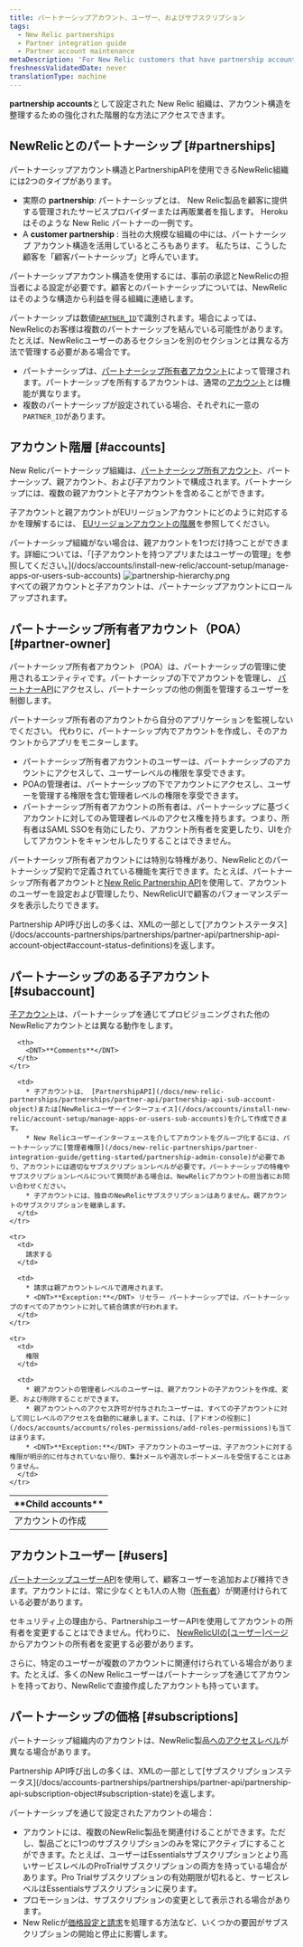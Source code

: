 ```yaml
---
title: パートナーシップアカウント、ユーザー、およびサブスクリプション
tags:
  - New Relic partnerships
  - Partner integration guide
  - Partner account maintenance
metaDescription: 'For New Relic customers that have partnership accounts, this explains the hierarchical structure and rules for those accounts.'
freshnessValidatedDate: never
translationType: machine
---
```



<DNT>**partnership accounts**</DNT>として設定された New Relic 組織は、アカウント構造を整理するための強化された階層的な方法にアクセスできます。

## NewRelicとのパートナーシップ [#partnerships]

パートナーシップアカウント構造とPartnershipAPIを使用できるNewRelic組織には2つのタイプがあります。

* 実際の <DNT>**partnership**</DNT>: パートナーシップとは、 New Relic製品を顧客に提供する管理されたサービスプロバイダーまたは再販業者を指します。 Heroku はそのような New Relic パートナーの一例です。
* A <DNT>**customer partnership**</DNT> : 当社の大規模な組織の中には、パートナーシップ アカウント構造を活用しているところもあります。 私たちは、こうした顧客を「顧客パートナーシップ」と呼んでいます。

パートナーシップアカウント構造を使用するには、事前の承認とNewRelicの担当者による設定が必要です。顧客とのパートナーシップについては、NewRelicはそのような構造から利益を得る組織に連絡します。

パートナーシップは数値[`PARTNER_ID`](/docs/accounts-partnerships/partnerships/partner-api/partner-api-reference)で識別されます。場合によっては、NewRelicのお客様は複数のパートナーシップを結んでいる可能性があります。たとえば、NewRelicユーザーのあるセクションを別のセクションとは異なる方法で管理する必要がある場合です。

* パートナーシップは、[パートナーシップ所有者アカウント](#partner-owner)によって管理されます。パートナーシップを所有するアカウントは、通常の[アカウント](#accounts)とは機能が異なります。
* 複数のパートナーシップが設定されている場合、それぞれに一意の`PARTNER_ID`があります。

## アカウント階層 [#accounts]

New Relicパートナーシップ組織は、[パートナーシップ所有アカウント](#partner-owner)、パートナーシップ、親アカウント、および子アカウントで構成されます。パートナーシップには、複数の親アカウントと子アカウントを含めることができます。

子アカウントと親アカウントがEUリージョンアカウントにどのように対応するかを理解するには、 [EUリージョンアカウントの階層](/docs/using-new-relic/welcome-new-relic/getting-started/introduction-eu-region-data-center#global-account-hierarchy)を参照してください。

<Callout variant="tip">
  パートナーシップ組織がない場合は、親アカウントを1つだけ持つことができます。詳細については、「[子アカウントを持つアプリまたはユーザーの管理」を参照してください。](/docs/accounts/install-new-relic/account-setup/manage-apps-or-users-sub-accounts)
</Callout>

<img title="partnership-hierarchy.png" alt="partnership-hierarchy.png" src={partnershipsHierarchy} />

<figcaption>
  すべての親アカウントと子アカウントは、パートナーシップアカウントにロールアップされます。
</figcaption>

## パートナーシップ所有者アカウント（POA） [#partner-owner]

パートナーシップ所有者アカウント（POA）は、パートナーシップの管理に使用されるエンティティです。パートナーシップの下でアカウントを管理し、 [パートナーAPI](/docs/new-relic-partnerships/partner-integration-guide/partner-account-maintenance/partner-api)にアクセスし、パートナーシップの他の側面を管理するユーザーを制御します。

パートナーシップ所有者のアカウントから自分のアプリケーションを監視しないでください。 代わりに、パートナーシップ内でアカウントを作成し、そのアカウントからアプリをモニターします。

* パートナーシップ所有者アカウントのユーザーは、パートナーシップのアカウントにアクセスして、ユーザーレベルの権限を享受できます。
* POAの管理者は、パートナーシップの下でアカウントにアクセスし、ユーザーを管理する権限を含む管理者レベルの権限を享受できます。
* パートナーシップ所有者アカウントの所有者は、パートナーシップに基づくアカウントに対してのみ管理者レベルのアクセス権を持ちます。つまり、所有者はSAML SSOを有効にしたり、アカウント所有者を変更したり、UIを介してアカウントをキャンセルしたりすることはできません。

パートナーシップ所有者アカウントには特別な特権があり、NewRelicとのパートナーシップ契約で定義されている機能を実行できます。たとえば、パートナーシップ所有者アカウントと[New Relic Partnership API](/docs/new-relic-partnerships/partner-integration-guide/partner-account-maintenance/partner-api)を使用して、アカウントのユーザーを設定および管理したり、NewRelicUIで顧客のパフォーマンスデータを表示したりできます。

<Callout variant="tip">
  Partnership API呼び出しの多くは、XMLの一部として[アカウントステータス](/docs/accounts-partnerships/partnerships/partner-api/partnership-api-account-object#account-status-definitions)を返します。
</Callout>

## パートナーシップのある子アカウント [#subaccount]

[子アカウント](/docs/accounts/original-accounts-billing/original-users-roles/original-account-structure)は、パートナーシップを通じてプロビジョニングされた他のNewRelicアカウントとは異なる動作をします。

<table>
  <thead>
    <tr>
      <th style={{ width: "200px" }}>
        <DNT>**Child accounts**</DNT>
      </th>

      <th>
        <DNT>**Comments**</DNT>
      </th>
    </tr>
  </thead>

  <tbody>
    <tr>
      <td>
        アカウントの作成
      </td>

      <td>
        * 子アカウントは、 [PartnershipAPI](/docs/new-relic-partnerships/partnerships/partner-api/partnership-api-sub-account-object)または[NewRelicユーザーインターフェイス](/docs/accounts/install-new-relic/account-setup/manage-apps-or-users-sub-accounts)を介して作成できます。
        * New Relicユーザーインターフェースを介してアカウントをグループ化するには、パートナーシップに[管理者権限](/docs/new-relic-partnerships/partner-integration-guide/getting-started/partnership-admin-console)が必要であり、アカウントには適切なサブスクリプションレベルが必要です。パートナーシップの特権やサブスクリプションレベルについて質問がある場合は、NewRelicアカウントの担当者にお問い合わせください。
        * 子アカウントには、独自のNewRelicサブスクリプションはありません。親アカウントのサブスクリプションを継承します。
      </td>
    </tr>

    <tr>
      <td>
        請求する
      </td>

      <td>
        * 請求は親アカウントレベルで適用されます。
        * <DNT>**Exception:**</DNT> リセラー パートナーシップでは、パートナーシップのすべてのアカウントに対して統合請求が行われます。
      </td>
    </tr>

    <tr>
      <td>
        権限
      </td>

      <td>
        * 親アカウントの管理者レベルのユーザーは、親アカウントの子アカウントを作成、変更、および削除することができます。
        * 親アカウントへのアクセス許可が付与されたユーザーは、すべての子アカウントに対して同じレベルのアクセスを自動的に継承します。これは、[アドオンの役割に](/docs/accounts/accounts/roles-permissions/add-roles-permissions)も当てはまります。
        * <DNT>**Exception:**</DNT> 子アカウントのユーザーは、子アカウントに対する権限が明示的に付与されていない限り、集計メールや週次レポートメールを受信することはありません。
      </td>
    </tr>
  </tbody>
</table>

## アカウントユーザー [#users]

[パートナーシップユーザーAPI](/docs/accounts-partnerships/partnerships/partner-api/partnership-api-user-object)を使用して、顧客ユーザーを追加および維持できます。アカウントには、常に少なくとも1人の人物（[所有者](/docs/accounts-partnerships/accounts/account-billing-usage/users-roles#owner)）が関連付けられている必要があります。

セキュリティ上の理由から、PartnershipユーザーAPIを使用してアカウントの所有者を変更することはできません。代わりに、 [NewRelicUIの\[ユーザー\]ページ](/docs/accounts/accounts/roles-permissions/change-account-owner)からアカウントの所有者を変更する必要があります。

さらに、特定のユーザーが複数のアカウントに関連付けられている場合があります。たとえば、多くのNew Relicユーザーはパートナーシップを通じてアカウントを持っており、NewRelicで直接作成したアカウントも持っています。

## パートナーシップの価格 [#subscriptions]

パートナーシップ組織内のアカウントは、NewRelic製品[へのアクセスレベル](https://newrelic.com/application-monitoring/pricing)が異なる場合があります。

<Callout variant="tip">
  Partnership API呼び出しの多くは、XMLの一部として[サブスクリプションステータス](/docs/accounts-partnerships/partnerships/partner-api/partnership-api-subscription-object#subscription-state)を返します。
</Callout>

パートナーシップを通じて設定されたアカウントの場合：

* アカウントには、複数のNewRelic製品を関連付けることができます。ただし、製品ごとに1つのサブスクリプションのみを常にアクティブにすることができます。たとえば、ユーザーはEssentialsサブスクリプションとより高いサービスレベルのProTrialサブスクリプションの両方を持っている場合があります。Pro Trialサブスクリプションの有効期限が切れると、サービスレベルはEssentialsサブスクリプションに戻ります。
* プロモーションは、サブスクリプションの変更として表示される場合があります。
* New Relicが[価格設定と請求](/docs/accounts-partnerships/partner-integration-guide/new-relic-products-features/partner-products-pricing-billing)を処理する方法など、いくつかの要因がサブスクリプションの開始と停止に影響します。
